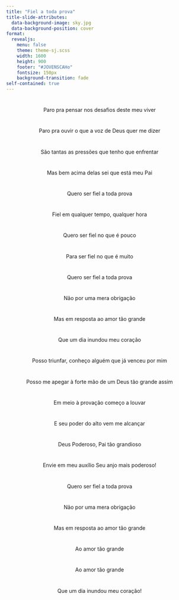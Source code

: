 ```yaml
---
title: "Fiel a toda prova"
title-slide-attributes:
  data-background-image: sky.jpg
  data-background-position: cover
format: 
  revealjs:
    menu: false
    theme: theme-sj.scss
    width: 1600
    height: 900
    footer: "#JOVENSCAHo"
    fontsize: 150px
    background-transition: fade
self-contained: true
---
```


# {background-image="sky.jpg" auto-animate=true}

<center>
Paro pra pensar nos desafios deste meu viver
</center>

# {background-image="sky.jpg" auto-animate=true}

<center>
Paro pra ouvir o que a voz de Deus quer me dizer
</center>

# {background-image="sky.jpg" auto-animate=true}

<center>
São tantas as pressões que tenho que enfrentar
</center>

# {background-image="sky.jpg" auto-animate=true}

<center>
Mas bem acima delas sei que está meu Pai
</center>

# {background-image="sky.jpg" auto-animate=true}

<center>
Quero ser fiel a toda prova
</center>

# {background-image="sky.jpg" auto-animate=true}

<center>
Fiel em qualquer tempo, qualquer hora
</center>

# {background-image="sky.jpg" auto-animate=true}

<center>
Quero ser fiel no que é pouco
</center>

# {background-image="sky.jpg" auto-animate=true}

<center>
Para ser fiel no que é muito
</center>

# {background-image="sky.jpg" auto-animate=true}

<center>
Quero ser fiel a toda prova
</center>

# {background-image="sky.jpg" auto-animate=true}

<center>
Não por uma mera obrigação
<center>

# {background-image="sky.jpg" auto-animate=true}

<center>
Mas em resposta ao amor tão grande
</center>

# {background-image="sky.jpg" auto-animate=true}

<center>
Que um dia inundou meu coração
</center>

# {background-image="sky.jpg" auto-animate=true}

<center>
Posso triunfar, conheço alguém que já venceu por mim
</center>

# {background-image="sky.jpg" auto-animate=true}

<center>
Posso me apegar à forte mão de um Deus tão grande assim
</center>

# {background-image="sky.jpg" auto-animate=true}

<center>
Em meio à provação começo a louvar
</center>

# {background-image="sky.jpg" auto-animate=true}

<center>
E seu poder do alto vem me alcançar
</center>

# {background-image="sky.jpg" auto-animate=true}

<center>
Deus Poderoso, Pai tão grandioso
</center>

# {background-image="sky.jpg" auto-animate=true}

<center>
Envie em meu auxílio Seu anjo mais poderoso!
</center>

# {background-image="sky.jpg" auto-animate=true}

<center>
Quero ser fiel a toda prova
</center>

# {background-image="sky.jpg" auto-animate=true}

<center>
Não por uma mera obrigação
</center>

# {background-image="sky.jpg" auto-animate=true}

<center>
Mas em resposta ao amor tão grande
</center>

# {background-image="sky.jpg" auto-animate=true}

<center>
Ao amor tão grande
</center>

# {background-image="sky.jpg" auto-animate=true}

<center>
Ao amor tão grande
</center>

# {background-image="sky.jpg" auto-animate=true}

<center>
Que um dia inundou meu coração!
</center>